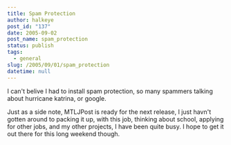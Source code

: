 ```yaml
---
title: Spam Protection
author: halkeye
post_id: "137"
date: 2005-09-02
post_name: spam_protection
status: publish
tags:
  - general
slug: /2005/09/01/spam_protection
datetime: null
---
```


I can't belive I had to install spam protection, so many spammers talking about hurricane katrina, or google.

  

Just as a side note, MTLJPost is ready for the next release, I just havn't gotten around to packing it up, with this job, thinking about school, applying for other jobs, and my other projects, I have been quite busy. I hope to get it out there for this long weekend though.